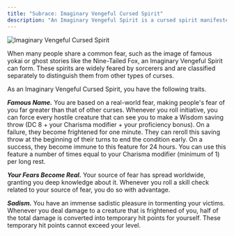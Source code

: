 ```yaml
---
title: "Subrace: Imaginary Vengeful Cursed Spirit"
description: "An Imaginary Vengeful Spirit is a cursed spirit manifested from the collective fear of the masses."
---
```


<img
  src="/images/races/imaginary-vengeful-cursed-spirit.png"
  alt="Imaginary Vengeful Cursed Spirit"
/>

When many people share a common fear, such as the image of famous yokai or ghost stories like the Nine-Tailed Fox, an Imaginary Vengeful Spirit can form. These spirits are widely feared by sorcerers and are classified separately to distinguish them from other types of curses.

As an Imaginary Vengeful Cursed Spirit, you have the following traits.

***Famous Name.*** You are based on a real-world fear, making people's fear of you far greater than that of other curses. Whenever you roll initiative, you can force every hostile creature that can see you to make a Wisdom saving throw (DC 8 + your Charisma modifier + your proficiency bonus). On a failure, they become frightened for one minute. They can reroll this saving throw at the beginning of their turns to end the condition early. On a success, they become immune to this feature for 24 hours. You can use this feature a number of times equal to your Charisma modifier (minimum of 1) per long rest.

***Your Fears Become Real.*** Your source of fear has spread worldwide, granting you deep knowledge about it. Whenever you roll a skill check related to your source of fear, you do so with advantage.

***Sadism.*** You have an immense sadistic pleasure in tormenting your victims. Whenever you deal damage to a creature that is frightened of you, half of the total damage is converted into temporary hit points for yourself. These temporary hit points cannot exceed your level.